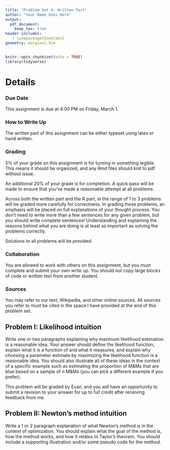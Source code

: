 ```yaml
---
title: "Problem Set 4: Written Part"
author: "Your Name Goes Here"
output:
  pdf_document:
    keep_tex: true
header-includes:
   - \usepackage{booktabs}
geometry: margin=1.5cm
---
```


```r
knitr::opts_chunk$set(echo = TRUE)
library(tidyverse)
```

\def\simiid{\stackrel{{\mbox{\text{\tiny i.i.d.}}}}{\sim}}

# Details

### Due Date

This assignment is due at 4:00 PM on Friday, March 1.

### How to Write Up

The written part of this assignment can be either typeset using latex or hand written.

### Grading

5% of your grade on this assignment is for turning in something legible.  This means it should be organized, and any Rmd files should knit to pdf without issue.

An additional 20% of your grade is for completion.  A quick pass will be made to ensure that you've made a reasonable attempt at all problems.

Across both the written part and the R part, in the range of 1 to 3 problems will be graded more carefully for correctness.  In grading these problems, an emphasis will be placed on full explanations of your thought process.  You don't need to write more than a few sentences for any given problem, but you should write complete sentences!  Understanding and explaining the reasons behind what you are doing is at least as important as solving the problems correctly.

Solutions to all problems will be provided.

### Collaboration

You are allowed to work with others on this assignment, but you must complete and submit your own write up.  You should not copy large blocks of code or written text from another student.

### Sources

You may refer to our text, Wikipedia, and other online sources.  All sources you refer to must be cited in the space I have provided at the end of this problem set.

## Problem I: Likelihood intuition

Write one or two paragraphs explaining why maximum likelihood estimation is a reasonable idea.  Your answer should define the likelihood function, explain what it is a function of and what it measures, and explain why choosing a parameter estimate by maximizing the likelihood function is a reasonable idea.  You should also illustrate all of these ideas in the context of a specific example such as estimating the proportion of M&Ms that are blue based on a sample of $n$ M&Ms (you can pick a different example if you prefer).

This problem will be graded by Evan, and you will have an opportunity to submit a revision to your answer for up to full credit after receiving feedback from me.



## Problem II: Newton's method intuition

Write a 1 or 2 paragraph explanation of what Newton's method is in the context of optimization.  You should explain what the goal of the method is, how the method works, and how it relates to Taylor's theorem.  You should include a supporting illustration and/or some pseudo code for the method.


